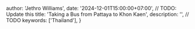 

  author: 'Jethro Williams',
  date: '2024-12-01T15:00:00+07:00', // TODO: Update this
  title: 'Taking a Bus from Pattaya to Khon Kaen',
  description: '', // TODO
  keywords: ['Thailand'],
}


